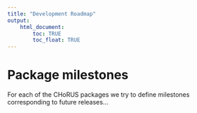 ```yaml
---
title: "Development Roadmap"
output: 
    html_document:
        toc: TRUE
        toc_float: TRUE
---
```


# Package milestones

For each of the CHoRUS packages we try to define milestones corresponding to future releases...


